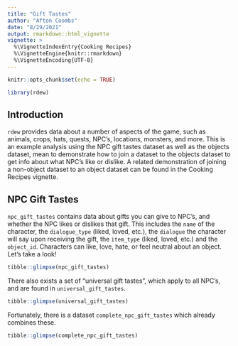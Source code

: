 ```yaml
---
title: "Gift Tastes"
author: "Afton Coombs"
date: "8/29/2021"
output: rmarkdown::html_vignette
vignette: >
  %\VignetteIndexEntry{Cooking Recipes}
  %\VignetteEngine{knitr::rmarkdown}
  %\VignetteEncoding{UTF-8}
---
```


```r
knitr::opts_chunk$set(echo = TRUE)
```

```r
library(rdew)
```

## Introduction
`rdew` provides data about a number of aspects of the game, such as animals, crops, hats, quests, NPC's, locations, monsters, and more. This
is an example analysis using the NPC gift tastes dataset as well as the 
objects dataset, mean to demonstrate how to join a dataset to the objects
dataset to get info about what NPC's like or dislike. A related demonstration of joining a non-object dataset to an object dataset can be found in the Cooking Recipes vignette.

## NPC Gift Tastes
`npc_gift_tastes` contains data about gifts you can give to NPC's, and whether the NPC likes or dislikes that gift. This includes the `name` of the character, the `dialogue_type` (liked, loved, etc.), the `dialogue` the character will say upon receiving the gift, the `item_type` (liked, loved, etc.) and the `object_id`. Characters can like, love, hate, or feel neutral about an object. Let's take a look!

```r
tibble::glimpse(npc_gift_tastes)
```

There also exists a set of "universal gift tastes", which apply to all NPC's, and are found in `universal_gift_tastes`.

```r
tibble::glimpse(universal_gift_tastes)
```
Fortunately, there is a dataset `complete_npc_gift_tastes` which already combines these.

```r
tibble::glimpse(complete_npc_gift_tastes)
```

